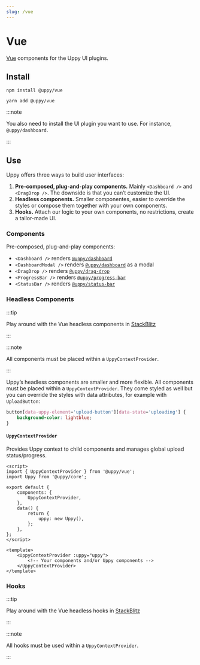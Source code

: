 ```yaml
---
slug: /vue
---
```



# Vue

[Vue][] components for the Uppy UI plugins.

## Install

<Tabs>
  <TabItem value="npm" label="NPM" default>

```shell
npm install @uppy/vue
```

  </TabItem>

  <TabItem value="yarn" label="Yarn">

```shell
yarn add @uppy/vue
```

  </TabItem>
</Tabs>

:::note

You also need to install the UI plugin you want to use. For instance,
`@uppy/dashboard`.

:::

## Use

Uppy offers three ways to build user interfaces:

1. **Pre-composed, plug-and-play components.** Mainly `<Dashboard />` and
   `<DragDrop />`. The downside is that you can’t customize the UI.
2. **Headless components.** Smaller componentes, easier to override the styles
   or compose them together with your own components.
3. **Hooks.** Attach our logic to your own components, no restrictions, create a
   tailor-made UI.

### Components

Pre-composed, plug-and-play components:

- `<Dashboard />` renders [`@uppy/dashboard`](/docs/dashboard)
- `<DashboardModal />` renders [`@uppy/dashboard`](/docs/dashboard) as a modal
- `<DragDrop />` renders [`@uppy/drag-drop`](/docs/drag-drop)
- `<ProgressBar />` renders [`@uppy/progress-bar`](/docs/progress-bar)
- `<StatusBar />` renders [`@uppy/status-bar`](/docs/status-bar)

### Headless Components

:::tip

Play around with the Vue headless components in [StackBlitz](#todo)

:::

:::note

All components must be placed within a `UppyContextProvider`.

:::

Uppy’s headless components are smaller and more flexible. All components must be
placed within a `UppyContextProvider`. They come styled as well but you can
override the styles with data attributes, for example with `UploadButton`:

```css
button[data-uppy-element='upload-button'][data-state='uploading'] {
	background-color: lightblue;
}
```

#### `UppyContextProvider`

Provides Uppy context to child components and manages global upload
status/progress.

```vue
<script>
import { UppyContextProvider } from '@uppy/vue';
import Uppy from '@uppy/core';

export default {
	components: {
		UppyContextProvider,
	},
	data() {
		return {
			uppy: new Uppy(),
		};
	},
};
</script>

<template>
	<UppyContextProvider :uppy="uppy">
		<!-- Your components and/or Uppy components -->
	</UppyContextProvider>
</template>
```

<ContextValue />

<HeadlessComponentsShared />

### Hooks

:::tip

Play around with the Vue headless hooks in [StackBlitz](#todo)

:::

:::note

All hooks must be used within a `UppyContextProvider`.

:::

<HooksShared />

[vue]: https://vuejs.org
